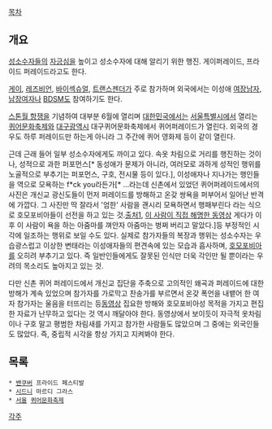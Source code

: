 [[목차]]
== 개요 ==
[[성소수자]]들의 [[자긍심]]을 높이고 성소수자에 대해 알리기 위한 행진. 게이퍼레이드, 프라이드 퍼레이드라고도 한다.

[[게이]], [[레즈비언]], [[바이섹슈얼]], [[트랜스젠더]]가 주로 참가하며 외국에서는 이성애 [[여장남자]], [[남장여자]]나 [[BDSM]]도 참여하기도 한다.

[[스톤월 항쟁]]을 기념하여 대부분 6월에 열리며 [[대한민국]]에서는 [[서울특별시]]에서 열리는 [[퀴어문화축제]]와 [[대구광역시]] 대구퀴어문화축제에서 퀴어퍼레이드가 열린다. 외국의 경우도 하루 퍼레이드만 하는게 아니라 그 주간에 퀴어 영화제 등이 같이 열린다.

근데 근래 들어 일부 성소수자에게도 까이고 있다. 속옷 차림으로 거리를 행진하는 것이나, 성적으로 과한 퍼포먼스[* 동성애가 문제가 아니라, 여러모로 과하게 성적인 행위를 노골적으로 부추기는 퍼포먼스, 구호, 전시물 등이 있다.], 이성애자나 지나가는 행인들을 역으로 모욕하는 f*ck you라든가[* ...라는데 신촌에서 있었던 퀴어퍼레이드에서의 사진은 개신교 광신도들이 먼저 퍼레이드를 방해하고 온갖 쌍욕을 퍼부어서 일어난 반격에 가깝다. 그 사진만 딱 잘라서 '엄한' 사람을 괜시리 모욕하면서 행패부린다 라는 식으로 호모포비아들이 선전을 하고 있는 것.[http://m.ppomppu.co.kr/new/bbs_view.php?id=freeboard&no=3524182 출처1], [https://www.youtube.com/watch?v=VnxoIrC6Q40 이 사람이 직접 해명한 동영상] 게다가 이후 이 사람이 욕을 하는 아줌마를 껴안자 아줌마는 벙쩌 버리고 말았다.]등 부정적인 시각에 일조하는 행위로 보일 수도 있다. 실제로 참가자들의 복장과 행위는 성소수자는 우습광스럽고 이상한 변태라는 이성애자들의 편견속에 있는 모습과 흡사하며, [[호모포비아]]를 오히려 부추기고 있다. 즉 일반인들에게도 잘못된 인식만 더욱 각인만 될 뿐이라는 우려의 목소리도 높아지고 있는 것. 

다만 신촌 퀴어 퍼레이드에서 개신교 집단을 주축으로 고의적인 왜곡과 퍼레이드에 대한 방해가 계속 있었으며 참가자를 가로막고 찬송가를 부르면서 온갖 폭언을 내뱉어 한 여자 참가자는 울음을 터뜨리는 등[https://www.youtube.com/watch?v=Ru79mwBODho 동영상] 집요한 방해와 호모포비아성 목적을 가지고 편집한 자료가 난무하고 있다는 것 역시 깨달아야 한다. 동영상에서 보이듯이 자극적 옷차림이나 구호 말고 평범한 차림새를 가지고 참가한 사람들도 많았으며 그 중에는 외국인들도 많았다. 즉, 중립적 시각을 항상 가지고 지켜봐야 한다.

== 목록 ==
 * [[밴쿠버]] 프라이드 페스티발
 * [[시드니]] 마르디 그라스
 * [[서울]] [[퀴어문화축제]]
[[각주]]
